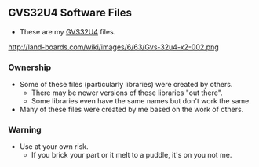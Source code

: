 == GVS32U4 Software Files ==

* These are my [http://land-boards.com/wiki/index.php?title=GVS-32U4 GVS32U4] files.

http://land-boards.com/wiki/images/6/63/Gvs-32u4-x2-002.png

=== Ownership ===

* Some of these files (particularly libraries) were created by others.
** There may be newer versions of these libraries "out there".
** Some libraries even have the same names but don't work the same.
* Many of these files were created by me based on the work of others.

=== Warning ===

* Use at your own risk.
** If you brick your part or it melt to a puddle, it's on you not me.

